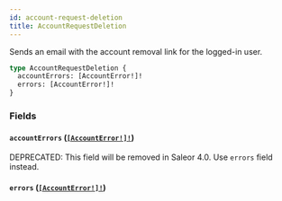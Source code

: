 ```yaml
---
id: account-request-deletion
title: AccountRequestDeletion
---
```


Sends an email with the account removal link for the logged-in user.

```graphql
type AccountRequestDeletion {
  accountErrors: [AccountError!]!
  errors: [AccountError!]!
}
```

### Fields

#### `accountErrors` ([`[AccountError!]!`](../../../developer/api-reference/objects/account-error))

<span class="badge badge--warning">DEPRECATED: This field will be removed in Saleor 4.0. Use `errors` field instead.</span>

#### `errors` ([`[AccountError!]!`](../../../developer/api-reference/objects/account-error))
